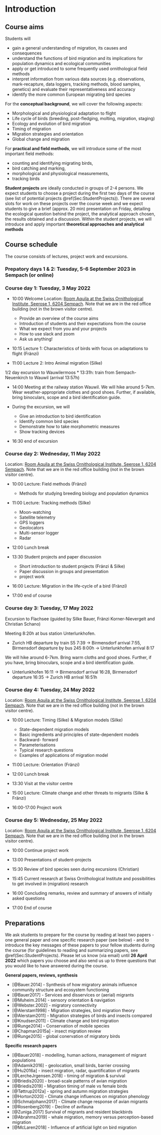 # Introduction

## Course aims

Students will

* gain a general understanding of migration, its causes and consequences
* understand the functions of bird migration and its implications for population dynamics and ecological communities
* apply or get introduced to some frequently used ornithological field methods 
* interpret information from various data sources (e.g. observations, mark-recapture, data loggers, tracking methods, blood samples, genetics) and evaluate their representativeness and accuracy
* identify the more common European migrating bird species


For the **conceptual background**, we will cover the following aspects:

* Morphological and physiological adaptation to flight 
* Life cycle of birds (breeding, post-fledging, molting, migration, staging)
* Ecology and evolution of bird migration
* Timing of migration
* Migration strategies and orientation
* Global change and migration


For **practical and field methods**, we will introduce some of the most important field methods: 

* counting and identifying migrating birds, 
* bird catching and marking, 
* morphological and physiological measurements,
* tracking birds


**Student projects** are ideally conducted in groups of 2-4 persons. We expect students to choose a project during the first two days of the course (see list of potential projects \@ref(Sec:StudentProjects)). There are several slots for work on these projects over the course week and we expect students to give a brief (approx. 20 min) presentation on Friday, detailing the ecological question behind the project, the analytical approach chosen, the results obtained and a discussion. 
Within the student projects, we will introduce and apply important **theoretical approaches and analytical methods**


## Course schedule

The course consists of lectures, project work and excursions.

### Prepatory days 1 & 2: Tuesday, 5-6 September 2023 in Sempach (or online)



### Course day 1: Tuesday, 3 May 2022

* 10:00 Welcome
Location: [Room Aquila at the Swiss Ornithological Institute, Seerose 1, 6204 Sempach](https://www.vogelwarte.ch/de/besuch/anreise). Note that we are in the red office building (not in the brown visitor centre).  

  + Provide an overview of the course aims
  + Introduction of students and their expectations from the course
  + What we expect from you and your projects
  + How to use slack and zoom
  + Ask us anything!
  
* 10:15 Lecture 1: Characteristics of birds with focus on adaptations to flight (Fränzi)

* 11:00 Lecture 2: Intro Animal migration (Silke)

1/2 day excursion to Wauwilermoos
* 13:31h: train from Sempach-Neuenkirch to Wauwil (arrival 13:57h)

* 14:00 Meeting at the railway station Wauwil. We will hike around 5-7km. Wear weather-appropriate clothes and good shoes. Further, if available, bring binoculars, scope and a bird identification guide.   

* During the excursion, we will 
   + Give an introduction to bird identification
   + Identify common bird species
   + Demonstrate how to take morphometric measures
   + Show tracking devices
   
* 16:30 end of excursion


### Course day 2: Wednesday, 11 May 2022
Location: [Room Aquila at the Swiss Ornithological Institute, Seerose 1, 6204 Sempach](https://www.vogelwarte.ch/de/besuch/anreise). Note that we are in the red office building (not in the brown visitor centre). 

* 10:00 Lecture: Field methods (Fränzi)
   + Methods for studying breeding biology and population dynamics
   
* 11:00 Lecture: Tracking methods (Silke)
   + Moon-watching
   + Satellite telemetry
   + GPS loggers
   + Geolocators
   + Multi-sensor logger
   + Radar


* 12:00 Lunch break

* 13:30 Student projects and paper discussion
  + Short introduction to student projects (Fränzi & Silke)
  + Paper discussion in groups and presentation
  + project work

* 16:00 Lecture: Migration in the life-cycle of a bird (Fränzi)

* 17:00 end of course


### Course day 3: Tuesday, 17 May 2022

Excursion to Flachsee (guided by Silke Bauer, Fränzi Korner-Nievergelt and Christian Schano)

Meeting 8:20h at bus station Unterlunkhofen. 

* Zurich HB departure by train S5 7:39 -> Birmensdorf arrival 7:55, Birmensdorf departure by bus 245 8:00h -> Unterlunkhofen arrival 8:17

We will hike around 6-7km. Bring warm cloths and good shoes. Further, if you have, bring binoculars, scope and a bird identification guide.

* Unterlunkhofen 16:11 -> Birmensdorf arrival 16:28, Birmensdorf departure 16:35 -> Zurich HB arrival 16:51h


### Course day 4: Tuesday, 24 May 2022

Location: [Room Aquila at the Swiss Ornithological Institute, Seerose 1, 6204 Sempach](https://www.vogelwarte.ch/de/besuch/anreise). Note that we are in the red office building (not in the brown visitor centre). 

* 10:00 Lecture: Timing (Silke) & Migration models (Silke)
  + State-dependent migration models
   -	Basic ingredients and principles of state-dependent models
   -	Backward- forward 
   -	Parameterisations
   -	Typical research questions
   -	Examples of applications of migration model

* 11:00 Lecture: Orientation (Fränzi)
 
* 12:00 Lunch break

* 13:30 Visit at the visitor centre

* 15:00 Lecture: Climate change and other threats to migrants (Silke & Fränzi)

* 16:00-17:00 Project work


### Course day 5: Wednesday, 25 May 2022

Location: [Room Aquila at the Swiss Ornithological Institute, Seerose 1, 6204 Sempach](https://www.vogelwarte.ch/de/besuch/anreise). Note that we are in the red office building (not in the brown visitor centre).

 * 10:00 Continue project work 
 
 * 13:00 Presentations of student-projects  
 
 * 15:30 Review of bird species seen during excursions (Christian)
 
 * 15:45 Current research at Swiss Ornithological Institute and possibilities to get involved in (migration) research  
 * 16:00 Concluding remarks, review and summary of answers of initially asked questions
 
 * 17:00 End of course


## Preparations

We ask students to prepare for the course by reading at least two papers - one general paper and one specific research paper (see below) - and to introduce the key messages of these papers to your fellow students during the course (for guidelines to reading and summarizing papers, see \@ref(Sec:StudentProjects). 
Please let us know (via email) until **26 April 2022** which papers you choose and also send us up to three questions that you would like to have answered during the course.


**General papers, reviews, synthesis**

- [@Bauer.2014] - Synthesis of how migratory animals influence community structure and ecosystem functioning 
- [@Bauer2017] - Services and disservices or (aerial) migrants
- [@Muheim.2014] - sensory orientation & navigation  
- [@Webster.2002] - migratory connectivity  
- [@Alerstam1998] - Migration strategies, bird migration theory  
- [@Alerstam2011] - Migration strategies of birds and insects compared  
- [@Knudsen2011] - Climate change and bird migration
- [@Runge2014] - Conservation of mobile species   
- [@Chapman2015a] - insect migration review  
- [@Runge2015] - global conervation of migratory birds  

**Specific research papers**

- [@Bauer2018] - modelling, human actions, management of migrant populations 
- [@Adamik2016] - geolocation, small birds, barrier crossing  
- [@Hu2016a] - insect migration, radar, quantification of migrants  
- [@LercheJrgensen.2018] - timing of migration & survival  
- [@Briedis2020] - broad-scale patterns of avian migration  
- [@Briedis2019] - Migration timing of male vs female birds  
- [@Tøttrup2012a] - spring and autumn migration strategies  
- [@Horton2020] - Climate change  influences on migration phenology
- [@Schmaljohann2017] - Climate change response of avian migrants
- [@Rosenberg2019] - Decline of avifauna
- [@Zuniga.2017] Survival of migrants and resident blackbirds  
- [@Abrahms2019] - whale migration, memory versus perception-based migration  
- [@McLaren2018] - Influence of artificial light on bird migration
